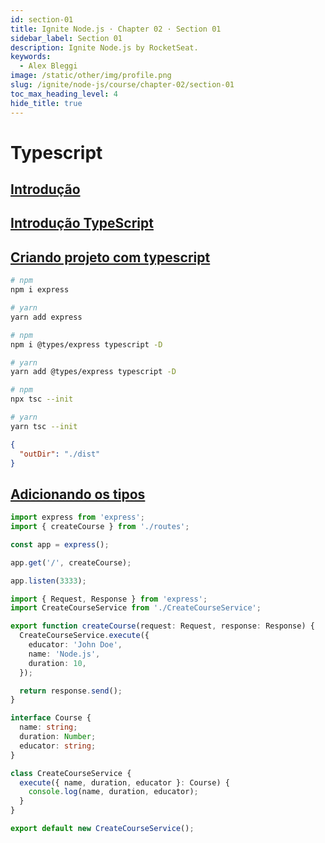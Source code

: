 ```yaml
---
id: section-01
title: Ignite Node.js · Chapter 02 · Section 01
sidebar_label: Section 01
description: Ignite Node.js by RocketSeat.
keywords:
  - Alex Bleggi
image: /static/other/img/profile.png
slug: /ignite/node-js/course/chapter-02/section-01
toc_max_heading_level: 4
hide_title: true
---
```



# Typescript

## [Introdução](https://app.rocketseat.com.br/node/chapter-ii-2/group/typescript/lesson/introducao-14)

## [Introdução TypeScript](https://app.rocketseat.com.br/node/chapter-ii-2/group/typescript/lesson/introducao-type-script)

## [Criando projeto com typescript](https://app.rocketseat.com.br/node/chapter-ii-2/group/typescript/lesson/criando-projeto-com-typescript)

```bash
# npm
npm i express

# yarn
yarn add express
```

```bash
# npm
npm i @types/express typescript -D

# yarn
yarn add @types/express typescript -D
```

```bash
# npm
npx tsc --init

# yarn
yarn tsc --init
```

```json title="tsconfig.json"
{
  "outDir": "./dist"
}
```

## [Adicionando os tipos](https://app.rocketseat.com.br/node/chapter-ii-2/group/typescript/lesson/adicionando-os-tipos)

```typescript title="src/server.ts"
import express from 'express';
import { createCourse } from './routes';

const app = express();

app.get('/', createCourse);

app.listen(3333);
```

```typescript title="src/routes.ts"
import { Request, Response } from 'express';
import CreateCourseService from './CreateCourseService';

export function createCourse(request: Request, response: Response) {
  CreateCourseService.execute({
    educator: 'John Doe',
    name: 'Node.js',
    duration: 10,
  });

  return response.send();
}
```

```typescript title="src/CreateCourseService.ts"
interface Course {
  name: string;
  duration: Number;
  educator: string;
}

class CreateCourseService {
  execute({ name, duration, educator }: Course) {
    console.log(name, duration, educator);
  }
}

export default new CreateCourseService();
```
